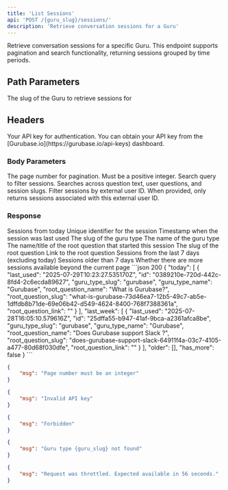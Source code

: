 ```yaml
---
title: 'List Sessions'
api: 'POST /{guru_slug}/sessions/'
description: 'Retrieve conversation sessions for a Guru'
---
```


Retrieve conversation sessions for a specific Guru. This endpoint supports pagination and search functionality, returning sessions grouped by time periods.

## Path Parameters

<ParamField path="guru_slug" type="string" required>
  The slug of the Guru to retrieve sessions for
</ParamField>

## Headers

<ParamField header="x-api-key" type="string" required>
  Your API key for authentication. You can obtain your API key from the [Gurubase.io](https://gurubase.io/api-keys) dashboard.
</ParamField>

### Body Parameters

<ParamField body="page_num" type="integer" default={1}>
  The page number for pagination. Must be a positive integer.
</ParamField>

<ParamField body="search_query" type="string" default="">
  Search query to filter sessions. Searches across question text, user questions, and session slugs.
</ParamField>

<ParamField body="external_user_id" type="string">
  Filter sessions by external user ID. When provided, only returns sessions associated with this external user ID.
</ParamField>

### Response

<ResponseField name="today" type="array">
  Sessions from today

  <Expandable title="Session Object">
    <ResponseField name="id" type="string">
      Unique identifier for the session
    </ResponseField>
    <ResponseField name="last_used" type="string">
      Timestamp when the session was last used
    </ResponseField>
    <ResponseField name="guru_type_slug" type="string">
      The slug of the guru type
    </ResponseField>
    <ResponseField name="guru_type_name" type="string">
      The name of the guru type
    </ResponseField>
    <ResponseField name="root_question_name" type="string">
      The name/title of the root question that started this session
    </ResponseField>
    <ResponseField name="root_question_slug" type="string">
      The slug of the root question
    </ResponseField>
    <ResponseField name="root_question_link" type="string">
      Link to the root question
    </ResponseField>
  </Expandable>
</ResponseField>

<ResponseField name="last_week" type="array">
  Sessions from the last 7 days (excluding today)
</ResponseField>

<ResponseField name="older" type="array">
  Sessions older than 7 days
</ResponseField>

<ResponseField name="has_more" type="boolean">
  Whether there are more sessions available beyond the current page
</ResponseField>

<ResponseExample>
```json 200
{
    "today": [
      {
        "last_used": "2025-07-29T10:23:27.535170Z",
        "id": "0389210e-720d-442c-8fd4-2c6ecda89627",
        "guru_type_slug": "gurubase",
        "guru_type_name": "Gurubase",
        "root_question_name": "What is Gurubase?",
        "root_question_slug": "what-is-gurubase-73d46ea7-12b5-49c7-ab5e-1dffdb8b71de-69e06b42-d549-4624-8400-768f7388361a",
        "root_question_link": "<link_to_the_question>"
      }
    ],
    "last_week": [
      {
        "last_used": "2025-07-28T16:05:10.579616Z",
        "id": "25dffa55-b947-41af-9bca-a2361afca8be",
        "guru_type_slug": "gurubase",
        "guru_type_name": "Gurubase",
        "root_question_name": "Does Gurubase support Slack ?",
        "root_question_slug": "does-gurubase-support-slack-64911f4a-03c7-4105-a477-80d68f030dfe",
        "root_question_link": "<link_to_the_question>"
      }
    ],
    "older": [],
    "has_more": false
}
```

```json 400
{
    "msg": "Page number must be an integer"
}
```

```json 401
{
    "msg": "Invalid API key"
}
```

```json 403
{
    "msg": "Forbidden"
}
```

```json 404
{
    "msg": "Guru type {guru_slug} not found"
}
```

```json 429
{
    "msg": "Request was throttled. Expected available in 56 seconds."
}
```
</ResponseExample>

